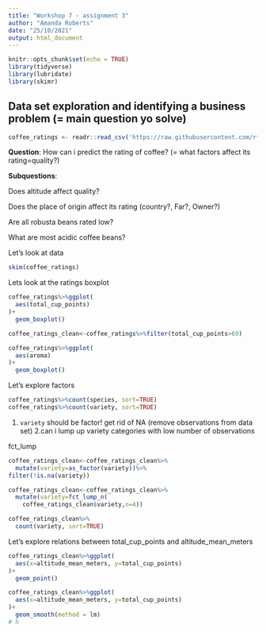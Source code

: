 ```yaml
---
title: "Workshop 7 - assignment 3"
author: "Amanda Roberts"
date: "25/10/2021"
output: html_document
---
```


```r
knitr::opts_chunk$set(echo = TRUE)
library(tidyverse)
library(lubridate)
library(skimr)
```

## Data set exploration and identifying a business problem (= main question yo solve)

```r
coffee_ratings <- readr::read_csv('https://raw.githubusercontent.com/rfordatascience/tidytuesday/master/data/2020/2020-07-07/coffee_ratings.csv')

```

**Question**: How can i predict the rating of coffee? (= what factors affect its rating=quality?)

**Subquestions**:

Does altitude affect quality?

Does the place of origin affect its rating (country?, Far?, Owner?)

Are all robusta beans rated low?

What are most acidic coffee beans?

Let's look at data

```r
skim(coffee_ratings)
```

Lets look at the ratings boxplot

```r
coffee_ratings%>%ggplot(
  aes(total_cup_points)
)+
  geom_boxplot()

coffee_ratings_clean<-coffee_ratings%>%filter(total_cup_points>69)

coffee_ratings%>%ggplot(
  aes(aroma)
)+
  geom_boxplot()

```

Let's explore factors

```r
coffee_ratings%>%count(species, sort=TRUE)
coffee_ratings%>%count(variety, sort=TRUE)
```
1. `variety` should be factor!
get rid of NA (remove observations from data set)
2.can i lump up variety categories with low number of observations

fct_lump

```r
coffee_ratings_clean<-coffee_ratings_clean%>%
  mutate(variety=as_factor(variety))%>%
filter(!is.na(variety))

coffee_ratings_clean<-coffee_ratings_clean%>%
  mutate(variety=fct_lump_n(
    coffee_ratings_clean$variety,n=4))

coffee_ratings_clean%>%
  count(variety, sort=TRUE)

```


Let's explore relations between total_cup_points and altitude_mean_meters

```r
coffee_ratings_clean%>%ggplot(
  aes(x=altitude_mean_meters, y=total_cup_points)
)+
  geom_point()

coffee_ratings_clean%>%ggplot(
  aes(x=altitude_mean_meters, y=total_cup_points)
)+
  geom_smooth(method = lm)
# h
```




